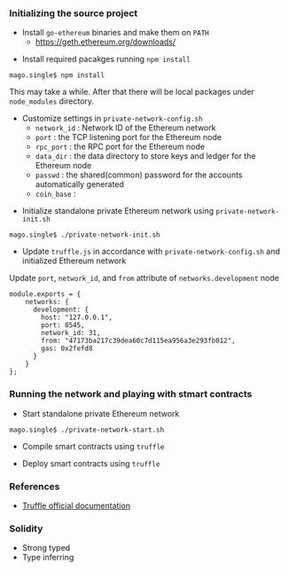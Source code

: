 ===Initializing the source project===

* Install <code>go-ethereum</code> binaries and make them on <code>PATH</code>
** https://geth.ethereum.org/downloads/

* Install required pacakges running <code>npm install</code>

<pre style="margin-left:40px">
mago.single$ npm install
</pre>

<p style="margin-left:40px">This may take a while. After that there will be local packages under <code>node_modules</code> directory.</p>

* Customize settings in <code>private-network-config.sh</code>
** <code>network_id</code> : Network ID of the Ethereum network
** <code>port</code> : the TCP listening port for the Ethereum node
** <code>rpc_port</code> : the RPC port for the Ethereum node
** <code>data_dir</code> : the data directory to store keys and ledger for the Ethereum node
** <code>passwd</code> : the shared(common) password for the accounts automatically generated
** <code>coin_base</code> : 

* Initialize standalone private Ethereum network using <code>private-network-init.sh</code>

<pre style="margin-left:40px">
mago.single$ ./private-network-init.sh
</pre>

* Update <code>truffle.js</code> in accordance with <code>private-network-config.sh</code> and initialized Ethereum network

<p style="margin-left:40px">Update <code>port</code>, <code>network_id</code>, and <code>from</code> attribute of <code>networks.development</code> node

<pre style="margin-left:40px">
module.exports = {
    networks: {
      development: {
        host: "127.0.0.1",
        port: 8545,
        network_id: 31,
        from: "47173ba217c39dea60c7d115ea956a3e293fb012",
        gas: 0x2fefd8
      }
    }
};
</pre>


===Running the network and playing with stmart contracts===

* Start standalone private Ethereum network

<pre style="margin-left:40px">
mago.single$ ./private-network-start.sh
</pre>

* Compile smart contracts using <code>truffle</code>


* Deploy smart contracts using <code>truffle</code>


===References===

* [http://truffleframework.com/docs/ Truffle official documentation]

===Solidity===

* Strong typed
* Type inferring


